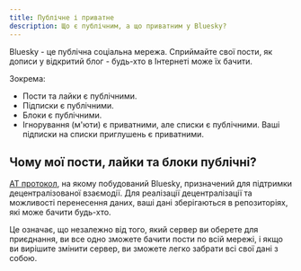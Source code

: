 ```yaml
---
title: Публічне і приватне
description: Що є публічним, а що приватним у Bluesky?
---
```


Bluesky - це публічна соціальна мережа. Сприймайте свої пости, як дописи у відкритий блог - будь-хто в Інтернеті може їх бачити.

Зокрема:

- Пости та лайки є публічними.
- Підписки є публічними.
- Блоки є публічними.
- Ігнорування (м'юти) є приватними, але списки є публічними. Ваші підписки на списки приглушень є приватними.

## Чому мої пости, лайки та блоки публічні?

[AT протокол](./atproto), на якому побудований Bluesky, призначений для підтримки децентралізованої взаємодії. Для реалізації децентралізації та можливості перенесення даних, ваші дані зберігаються в репозиторіях, які може бачити будь-хто.

Це означає, що незалежно від того, який сервер ви оберете для приєднання, ви все одно зможете бачити пости по всій мережі, і якщо ви вирішите змінити сервер, ви зможете легко забрати всі свої дані з собою.
